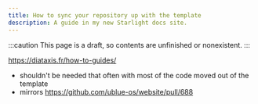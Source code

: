 ```yaml
---
title: How to sync your repository up with the template
description: A guide in my new Starlight docs site.
---
```


:::caution
This page is a draft, so contents are unfinished or nonexistent.
:::

https://diataxis.fr/how-to-guides/

- shouldn't be needed that often with most of the code moved out of the template
- mirrors https://github.com/ublue-os/website/pull/688